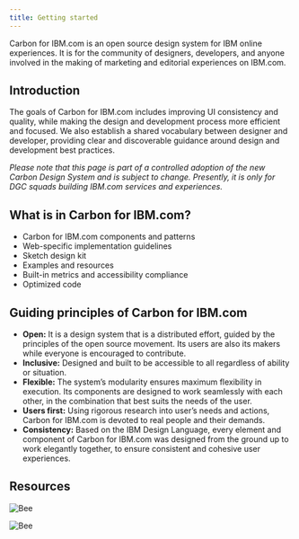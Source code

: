 ```yaml
---
title: Getting started
---
```


<PageDescription>

Carbon for IBM.com is an open source design system for IBM online experiences. It is for the community of designers, developers, and anyone involved in the making of marketing and editorial experiences on IBM.com.

</PageDescription>

## Introduction
The goals of Carbon for IBM.com includes improving UI consistency and quality, while making the design and development process more efficient and focused. We also establish a shared vocabulary between designer and developer, providing clear and discoverable guidance around design and development best practices.

_Please note that this page is part of a controlled adoption of the new Carbon Design System and is subject to change. Presently, it is only for DGC squads building IBM.com services and experiences._

## What is in Carbon for IBM.com?
* Carbon for IBM.com components and patterns
* Web-specific implementation guidelines 
* Sketch design kit 
* Examples and resources
* Built-in metrics and accessibility compliance
* Optimized code

## Guiding principles of Carbon for IBM.com
* **Open:** It is a design system that is a distributed effort, guided by the principles of the open source movement. Its users are also its makers while everyone is encouraged to contribute.
* **Inclusive:** Designed and built to be accessible to all regardless of ability or situation.
* **Flexible:** The system’s modularity ensures maximum flexibility in execution. Its components are designed to work seamlessly with each other, in the combination that best suits the needs of the user.
* **Users first:** Using rigorous research into user’s needs and actions, Carbon for IBM.com is devoted to real people and their demands.
* **Consistency:** Based on the IBM Design Language, every element and component of Carbon for IBM.com was designed from the ground up to work elegantly together, to ensure consistent and cohesive user experiences.

## Resources 

<Row className="resource-card-group">
  <Column colMd={4} colLg={4} noGutterSm>
    <ResourceCard
      subTitle="Start designing"
      href="/getting-started/designing"
    >
    </ResourceCard>
  </Column>
  <Column colMd={4} colLg={4} noGutterSm>
    <ResourceCard
      subTitle="Start coding"          
      href="/getting-started/coding"
    >
    </ResourceCard>
  </Column>
  <Column colMd={4} colLg={4} noGutterSm>
    <ResourceCard
      subTitle="Find additional resources"
      href="../../pages/help/index.mdx"
    >

![Bee](../../images/bee_icon.svg)

</ResourceCard>
  </Column>
  <Column colMd={4} colLg={4} noGutterSm>
    <ResourceCard
      subTitle="Find help & support"          
      href="../pages/resources/index.mdx"
    >

![Bee](../../images/bee_icon.svg)

</ResourceCard>
  </Column>
</Row>
